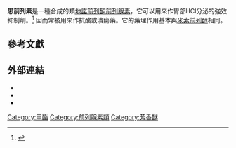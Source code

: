 {{expand|time=2014-05-03T02:20:46+00:00}}
{{Drugbox
| Watchedfields = changed
| verifiedrevid = 447573683
| IUPAC_name = methyl 7-[(1''S'',2''S'',3''S'')-3-hydroxy-2-[(3''R'')-3-hydroxy-4-phenoxybut-1-enyl]-5-oxocyclopentyl]hepta-4,5-dienoate
| image = Enprostil.svg
| width = 240

<!--Clinical data-->
| tradename =  
| Drugs.com = {{drugs.com|international|enprostil}}
| pregnancy_category =  
| legal_status =  
| routes_of_administration =  

<!--Pharmacokinetic data-->
| bioavailability =  
| metabolism =  
| excretion =  

<!--Identifiers-->
| CAS_number_Ref = {{cascite|correct|??}}
| CAS_number = 73121-56-9
| ATC_prefix = A02
| ATC_suffix = BB02
| PubChem = 51744
| DrugBank_Ref = {{drugbankcite|correct|drugbank}}
| UNII_Ref = {{fdacite|correct|FDA}}
| UNII = J4IP5Z9DAU
| KEGG_Ref = {{keggcite|correct|kegg}}
| KEGG = D01891

<!--Chemical data-->
| C=23 | H=28 | O=6
| molecular_weight = 400.46 g/mol
}}
'''恩前列素'''是一種合成的類[[地諾前列酮|地諾前列酮]][[前列腺素|前列腺素]]，它可以用來作胃部HCl分泌的強效抑制劑。<ref>{{cite journal |pmid=3095537 |year=1986 |last1=Roszkowski |first1=AP |last2=Garay |first2=GL |last3=Baker |first3=S |last4=Schuler |first4=M |last5=Carter |first5=H |title=Gastric antisecretory and antiulcer properties of enprostil, (+/−)-11 alpha, 15 alpha-dihydroxy-16-phenoxy-17,18,19,20-tetranor-9-oxoprosta-4,5,13(t)-trienoic acid methyl ester |volume=239 |issue=2 |pages=382–9 |journal=The Journal of Pharmacology and Experimental Therapeutics}}</ref> 因而常被用來作抗酸或潰瘍藥。它的藥理作用基本與[[米索前列醇|米索前列醇]]相同。

==參考文獻==
{{reflist}}

==外部連結==
* {{cite journal |doi=10.1046/j.1365-3083.2000.00815.x |title=Enprostil, a Prostaglandin-E2 Analogue, Inhibits Interleukin-8 Production of Human Colonic Epithelial Cell Lines |year=2000 |last1=Toshina |first1=K. |last2=Hirata |first2=I. |last3=Maemura |first3=K. |last4=Sasaki |first4=S. |last5=Murano |first5=M. |last6=Nitta |first6=M. |last7=Yamauchi |first7=H. |last8=Nishikawa |first8=T. |last9=Hamamoto |first9=N. |last10=Katsu |first10=K. |journal=Scandinavian Journal of Immunology |volume=52 |issue=6 |pages=570–5 |pmid=11119262|display-authors=8 }}
* {{cite journal |doi=10.1023/A:0000000000000 |year=1997 |last1=Tari |first1=Akira |last2=Hamada |first2=Masanori |last3=Kamiyasu |first3=Toshiki |last4=Sumii |first4=Koji |last5=Haruma |first5=Ken |last6=Inoue |first6=Masaki |last7=Kishimoto |first7=Shinya |last8=Kajiyama |first8=Goro |last9=Walsh |first9=John H. |journal=Digestive Diseases and Sciences |volume=42 |issue=8 |pages=1741–6 |pmid=9286243 |title=Effect of enprostil on omeprazole-induced hypergastrinemia and inhibition of gastric acid secretion in peptic ulcer patients|url=https://archive.org/details/sim_digestive-diseases-and-sciences_1997-08_42_8/page/1741 |display-authors=9 }}
* {{cite journal |doi=10.1007/BF02367786 |title=A comparison of two prostaglandin analogues (enprostil vs misoprostol) in the treatment of acute duodenal ulcer disease |year=1995 |last1=Ching |first1=C. K. |last2=Lam |first2=S. K. |journal=Journal of Gastroenterology |volume=30 |issue=5 |pages=607–14 |pmid=8574332}}

{{消化道潰瘍和胃食管反流病治療藥物}}
{{類花生酸類}}
[[Category:甲酯|Category:甲酯]]
[[Category:前列腺素類|Category:前列腺素類]]
[[Category:芳香醚|Category:芳香醚]]